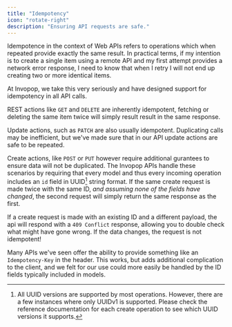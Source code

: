 ```yaml
---
title: "Idempotency"
icon: "rotate-right"
description: "Ensuring API requests are safe."
---
```


Idempotence in the context of Web APIs refers to operations which when repeated
provide exactly the same result. In practical terms, if my intention is to
create a single item using a remote API and my first attempt provides a network
error response, I need to know that when I retry I will not end up creating two
or more identical items.

At Invopop, we take this very seriously and have designed support for
idempotency in all API calls.

REST actions like `GET` and `DELETE` are inherently idempotent, fetching or
deleting the same item twice will simply result result in the same response.

Update actions, such as `PATCH` are also usually idempotent. Duplicating calls
may be inefficient, but we've made sure that in our API update actions are safe
to be repeated.

Create actions, like `POST` or `PUT` however require additional gurantees to
ensure data will not be duplicated. The Invopop APIs handle these scenarios by
requiring that every model and thus every incoming operation includes an `id`
field in UUID[^1] string format. If the same create request is
made twice with the same ID, _and assuming none of the fields have changed_, the
second request will simply return the same response as the first.

If a create request is made with an existing ID and a different payload, the api
will respond with a `409 Conflict` response, allowing you to double check what
might have gone wrong. If the data changes, the request is not idempotent!

Many APIs we've seen offer the ability to provide something like an
`Idempotency-Key` in the header. This works, but adds additional complication to
the client, and we felt for our use could more easily be handled by the ID
fields typically included in models.

[^1]:
    All UUID versions are supported by most operations. However, there are a
    few instances where only UUIDv1 is supported. Please check the reference
    documentation for each create operation to see which UUID versions it
    supports.
